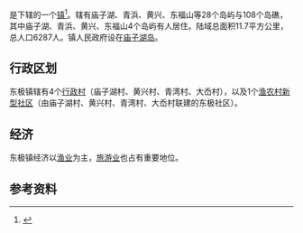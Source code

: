 {{中国乡级行政区|33/09/03/105/000}}

'''{{PAGENAMEBASE}}'''是{{PRC admin/fullname|33/09/03/105/000|3}}下辖的一个[[行政建制镇|镇]]<ref>{{PRC admin/ref sgc|{{PRC admin/parent|33/09/03/105/000}}}}</ref>。辖有庙子湖、青浜、黄兴、东福山等28个岛屿与108个岛礁，其中庙子湖、青浜、黄兴、东福山4个岛屿有人居住。陆域总面积11.7平方公里，总人口6287人。镇人民政府设在[[庙子湖岛|庙子湖岛]]。

== 行政区划 ==
东极镇辖有4个[[行政村|行政村]]（庙子湖村、黄兴村、青湾村、大岙村），以及1个[[渔农村新型社区|渔农村新型社区]]（由庙子湖村、黄兴村、青湾村、大岙村联建的东极社区）。

== 经济 ==
东极镇经济以[[渔业|渔业]]为主，[[旅游业|旅游业]]也占有重要地位。

== 参考资料 ==
{{reflist}}

{{浙江行政区划小作品}}
{{PRC admin/navcat|33/09/03/105/000}}